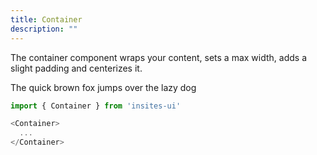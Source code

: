 ```yaml
---
title: Container
description: ""
---
```



The container component wraps your content, sets a max width,
adds a slight padding and centerizes it.

<DemoBox>
    <Container>
        <Text>The quick brown fox jumps over the lazy dog</Text>
    </Container>
</DemoBox>

```js
import { Container } from 'insites-ui'

<Container>
  ...
</Container>
```
